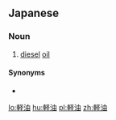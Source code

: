 ==Japanese==
{{ja-kanjitab|けい|ゆ|yomi=o}}

===Noun===
{{ja-noun|けいゆ|kyu=輕油}}

# [[diesel]] [[oil]]

====Synonyms====
* {{ja-r|ディーゼル}}

[[lo:軽油]]
[[hu:軽油]]
[[pl:軽油]]
[[zh:軽油]]